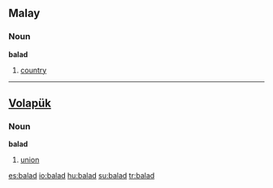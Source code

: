 ==Malay==

===Noun===
'''balad'''

# [[country]]

----

==[[Volapük]]==

===Noun===
'''balad'''

# [[union]]

[[es:balad]]
[[io:balad]]
[[hu:balad]]
[[su:balad]]
[[tr:balad]]